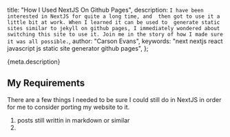   title: "How I Used NextJS On Github Pages",
  description: `I have been interested in NextJS for quite a long time, and 
then got to use it a little bit at work. When I learned it can be used to 
generate static sites similar to jekyll on github pages, I immediately wondered
about switching this site to use it. Join me in the story of how I made sure it
was all possible.`,
  author: "Carson Evans",
  keywords: "next nextjs react javascript js static site generator github pages",
};

{meta.description}

## My Requirements

There are a few things I needed to be sure I could still do in NextJS in order
for me to consider porting my website to it.

1. posts still writtin in markdown or similar
2. 